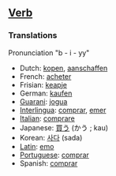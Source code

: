 ==[[Verb]]==

===Translations===

Pronunciation "b - i - yy"

*Dutch: [[kopen]], [[aanschaffen]]
*French: [[acheter]]
*Frisian: [[keapje]]
*German: [[kaufen]]
*[[Guarani]]: [[jogua]]
*[[Interlingua]]: [[comprar]], [[emer]]
*[[Italian]]: [[comprare]]
*Japanese: [[買う]] (かう ; kau)
*Korean: [[사다]] (sada)
*[[Latin]]: [[emo]]
*[[Portuguese]]: [[comprar]]
*Spanish: [[comprar]]